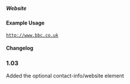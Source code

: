 ===== Website ===== 
{{for revison 1.03}}
==== Example Usage ====

<code>
<website>http://www.bbc.co.uk</website>
</code>

==== Changelog ====
===1.03===
Added the optional contact-info/website element


 